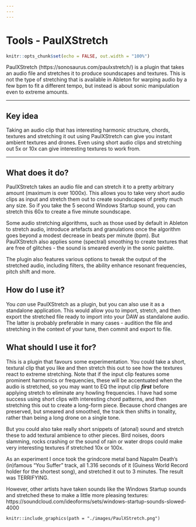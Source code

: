 ```yaml
---
---
---
```


# Tools - PaulXStretch

```r
knitr::opts_chunk$set(echo = FALSE, out.width = "100%")
```

PaulXStretch (https://sonosaurus.com/paulxstretch/) is a plugin that takes an audio file and stretches it to produce soundscapes and textures. This is not the type of stretching that is available in Ableton for warping audio by a few bpm to fit a different tempo, but instead is about sonic manipulation even to extreme amounts.

------------------------------------------------------------------------

## Key idea {.unnumbered}

Taking an audio clip that has interesting harmonic structure, chords, textures and stretching it out using PaulXStretch can give you instant ambient textures and drones. Even using short audio clips and stretching out 5x or 10x can give interesting textures to work from.

------------------------------------------------------------------------

## What does it do?

PaulXStretch takes an audio file and can stretch it to a pretty arbitrary amount (maximum is over 1000x). This allows you to take very short audio clips as input and stretch them out to create soundscapes of pretty much any size. So if you take the 5 second Windows Startup sound, you can stretch this 60x to create a five minute soundscape. 

Some audio stretching algorithms, such as those used by default in Ableton to stretch audio, introduce artefacts and granulations once the algorithm goes beyond a modest decrease in beats per minute (bpm). But PaulXStretch also applies some (spectral) smoothing to create textures that are free of glitches - the sound is smeared evenly in the sonic palette. 

The plugin also features various options to tweak the output of the stretched audio, including filters, the ability enhance resonant frequencies, pitch shift and more. 

## How do I use it?

You *can* use PaulXStretch as a plugin, but you can also use it as a standalone application. This would allow you to import, stretch, and then export the stretched file ready to import into your DAW as standalone audio. The latter is probably preferable in many cases - audition the file and stretching in the context of your tune, then commit and export to file.

## What should I use it for?

This is a plugin that favours some experimentation. You could take a short, textural clip that you like and then stretch this out to see how the textures react to extreme stretching. Note that if the input clip features some prominent harmonics or frequencies, these will be accentuated when the audio is stretched, so you may want to EQ the input clip ***first*** before applying stretch to eliminate any howling frequencies. 
I have had some success using short clips with interesting chord patterns, and then stretching this out to create a long-form piece. Because chord changes are preserved, but smeared and smoothed, the track then shifts in tonality, rather than being a long drone on a single tone.

But you could also take really short snippets of (atonal) sound and stretch these to add textural ambience to other pieces. Bird noises, doors slamming, rocks crashing or the sound of rain or water drops could make very interesting textures if stretched 10x or 100x.

As an experiment I once took the grindcore metal band Napalm Death's (in)famous "You Suffer" track, all 1.316 seconds of it (Guiness World Record holder for the shortest song), and stretched it out to 3 minutes. The result was TERRIFYING.

However, other artists have taken sounds like the Windows Startup sounds and stretched these to make a little more pleasing textures: https://soundcloud.com/ideoforms/sets/windows-startup-sounds-slowed-4000

```
knitr::include_graphics(path = "./images/PaulXStretch.png")
```
